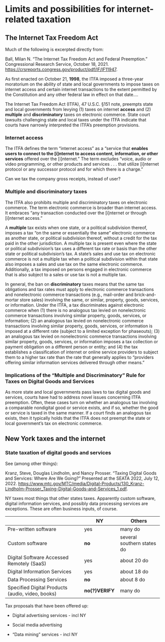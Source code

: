 # Limits and possibilities for internet-related taxation

## The Internet Tax Freedom Act 

Much of the following is excerpted directly from:

| Ball, Milan N. "The Internet Tax Freedom Act and Federal Preemption." Congressional Research Service, October 18, 2021. <https://crsreports.congress.gov/product/pdf/IF/IF11947>.

As first enacted on October 21, **1998**, the ITFA imposed a three-year moratorium on the ability of state and local governments to impose taxes on internet access and certain internet transactions to the extent permitted by the Constitution and any other federal law in effect on that date....

The Internet Tax Freedom Act (ITFA), 47 U.S.C. §151 note, preempts state and local governments from levying (1) taxes on internet **access** and (2) **multiple** and **discriminatory** taxes on electronic commerce. State court lawsuits challenging state and local taxes under the ITFA indicate that courts have narrowly interpreted the ITFA's preemption provisions.

### Internet access

The ITFA defines the term "internet access" as a "service that **enables users to connect to the \[i\]nternet to access content, information, or other services** offered over the \[i\]nternet." The term excludes "voice, audio or video programming, or other products and services . . . that utilize \[i\]nternet protocol or any successor protocol and for which there is a charge."

Can we tax the company gross receipts, instead of user?

### Multiple and discriminatory taxes

The ITFA also prohibits multiple and discriminatory taxes on electronic commerce. The term electronic commerce is broader than internet access. It embraces "any transaction conducted over the \[i\]nternet or through \[i\]nternet access."

A **multiple** tax exists when one state, or a political subdivision thereof, imposes a tax "on the same or essentially the same" electronic commerce as another state, or political subdivision thereof, without a credit for the tax paid in the other jurisdiction. A multiple tax is present even where the state or political subdivision's tax uses a different tax rate or basis than the other state or political subdivision's tax. A state's sales and use tax on electronic commerce is not a multiple tax when a political subdivision within that state also imposes a sales and use tax on the same electronic commerce. Additionally, a tax imposed on persons engaged in electronic commerce that is also subject to a sales or use tax is not a multiple tax.

In general, the ban on **discriminatory** taxes means that the same tax obligations and tax rates must apply to electronic commerce transactions and nonelectronic commerce transactions (e.g., mail-order and brick-and-mortar store sales) involving the same, or similar, property, goods, services, or information. Under the ITFA, a tax discriminates against electronic commerce when (1) there is no analogous tax levied on nonelectronic commerce transactions involving similar property, goods, services, or information; (2) an analogous tax levied on nonelectronic commerce transactions involving similar property, goods, services, or information is imposed at a different rate (subject to a limited exception for phaseouts); (3) an analogous tax levied on nonelectronic commerce transactions involving similar property, goods, services, or information imposes a tax collection or payment obligation on a different person or entity; and (4) the tax establishes a classification of internet or online service providers to subject them to a higher tax rate than the rate that generally applies to "providers offering similar information services delivered through other means."

### Implications of the "Multiple and Discriminatory" Rule for Taxes on Digital Goods and Services

As more state and local governments pass laws to tax digital goods and services, courts have had to address novel issues concerning ITFA preemption. Often, these cases turn on whether an analogous tax involving a comparable nondigital good or service exists, and if so, whether the good or service is taxed in the same manner. If a court finds an analogous tax exists, then it typically holds that the ITFA does not preempt the state or local government's tax on electronic commerce.

## New York taxes and the internet

### State taxation of digital goods and services

See (among other things):

| Kranz, Steve, Douglas Lindholm, and Nancy Prosser. "Taxing Digital Goods and Services: Where Are We Going?" Presented at the SEATA 2022, July 12, 2022. <https://www.mtc.gov/MTC/media/Digital-Products/130_Kranz-Lindholm-Prosser_Taxing-Digital-Goods-and-Services_1.pdf>.

NY taxes most things that other states taxes. Apparently custom software, digital information services, and possibly data processing services are exceptions. These are often business inputs, of course.\

|                                                  | **NY**          | **Others**                 |
|------------------------------------|-----------------|--------------------|
| Pre-written software                             | yes             | many do                    |
| Custom software                                  | **no**          | several southern states do |
| Digital Software Accessed Remotely (SaaS)        | yes             | about 20 do                |
| Digital Information Services                     | yes             | about 18 do                |
| Data Processing Services                         | **no**          | about 8 do                 |
| Specified Digital Products (audio, video, books) | **no(?)VERIFY** | many do                    |

Tax proposals that have been offered up:

-   Digital advertising services - incl NY

-   Social media advertising

-   "Data mining" services - incl NY
